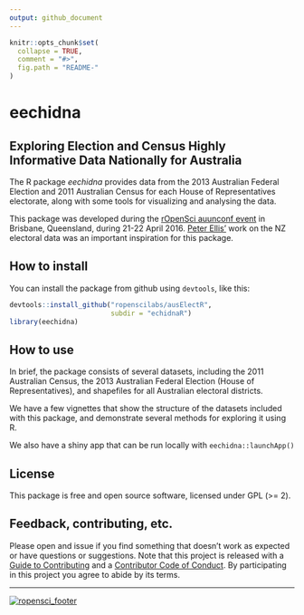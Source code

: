 ```yaml
---
output: github_document
---
```


<!-- README.md is generated from README.Rmd. Please edit that file -->

```r
knitr::opts_chunk$set(
  collapse = TRUE,
  comment = "#>",
  fig.path = "README-"
)
```


# eechidna
<!-- [![Travis-CI Build Status](https://travis-ci.org/ropenscilabs/eechidna.svg?branch=master)](https://travis-ci.org/ropenscilabs/eechidna) -->

## Exploring Election and Census Highly Informative Data Nationally for Australia

The R package *eechidna* provides data from the 2013 Australian Federal Election and 2011 Australian Census for each House of Representatives electorate, along with some tools for visualizing and analysing the data. 

This package was developed during the [rOpenSci auunconf event](http://auunconf.ropensci.org/) in Brisbane, Queensland, during 21-22 April 2016. [Peter Ellis'](https://github.com/ellisp/) work on the NZ electoral data was an important inspiration for this package.

## How to install

You can install the package from github using `devtools`, like this:

```r
devtools::install_github("ropenscilabs/ausElectR", 
                         subdir = "echidnaR")
library(eechidna)
```

## How to use

In brief, the package consists of several datasets, including the 2011 Australian Census, the 2013 Australian Federal Election (House of Representatives), and shapefiles for all Australian electoral districts. 

We have a few vignettes that show the structure of the datasets included with this package, and demonstrate several methods for exploring it using R. 

We also have a shiny app that can be run locally with `eechidna::launchApp()`

## License

This package is free and open source software, licensed under GPL (>= 2).

## Feedback, contributing, etc.

Please open and issue if you find something that doesn't work as expected or have questions or suggestions. Note that this project is released with a [Guide to Contributing](CONTRIBUTING.md) and a [Contributor Code of Conduct](CONDUCT.md). By participating in this project you agree to abide by its terms.

---
[![ropensci_footer](http://ropensci.org/public_images/github_footer.png)](http://ropensci.org)
